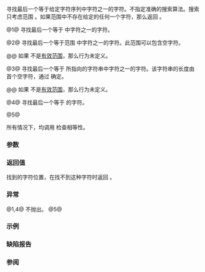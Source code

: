 {{cpp/string/basic_string/title|find_last_of}}
{{cpp/string/basic_string/navbar}}
{{dcl begin}}
{{dcla|anchor=no|num=1|noexcept=c++11|constexpr=c++20|1=
size_type find_last_of( const basic_string&amp; str,
                        size_type pos = npos ) const;
}}
{{dcla|anchor=no|num=2|constexpr=c++20|1=
size_type find_last_of( const CharT* s,
                        size_type pos, size_type count ) const;
}}
{{dcla|anchor=no|num=3|constexpr=c++20|1=
size_type find_last_of( const CharT* s, size_type pos = npos ) const;
}}
{{dcla|anchor=no|num=4|noexcept=c++11|constexpr=c++20|1=
size_type find_last_of( CharT ch, size_type pos = npos ) const;
}}
{{dcla|anchor=no|num=5|since=c++17|constexpr=c++20|1=
template&lt; class StringViewLike &gt;
size_type
    find_last_of( const StringViewLike&amp; t,
                  size_type pos = npos ) const noexcept(/* 见下文 */);
}}
{{dcl end}}

寻找最后一个等于给定字符序列中字符之一的字符。不指定准确的搜索算法。搜索只考虑范围 {{closed range|0|pos}}。如果范围中不存在给定的任何一个字符，那么返回 {{lc|npos}}。

@1@ 寻找最后一个等于 {{c|str}} 中字符之一的字符。

@2@ 寻找最后一个等于范围 {{range|s|s + count}} 中字符之一的字符。此范围可以包含空字符。

@@ 如果 {{range|s|s + count}} 不是[[cpp/iterator#范围|有效范围]]，那么行为未定义。

@3@ 寻找最后一个等于 {{c|s}} 所指向的字符串中字符之一的字符。该字符串的长度由首个空字符，通过 {{c|Traits::length(s)}} 确定。

@@ 如果 {{range|s|s + Traits::length(s)}} 不是[[cpp/iterator#范围|有效范围]]，那么行为未定义。

@4@ 寻找最后一个等于 {{c|ch}} 的字符。

@5@ {{cpp/string/sv hack|寻找最后一个等于 {{c|sv}} 中字符之一的字符}}

所有情况下，均调用 {{l2tt|cpp/string/char_traits/cmp|eq|Traits}} 检查相等性。

===参数===
{{par begin}}
{{par|str|鉴别要搜索的字符的字符串}}
{{par|pos|搜索结束的位置}}
{{par|count|鉴别要搜索的字符的字符串长度}}
{{par|s|指向鉴别要搜索的字符的字符串的指针}}
{{par|ch|要搜索的字符}}
{{par|t|鉴别要搜索的字符的对象（可转换到 {{lc|std::basic_string_view}}）}}
{{par end}}

===返回值===
找到的字符位置，在找不到这种字符时返回 {{lc|npos}}。

===异常===
@1,4@ 不抛出。
@5@ {{noexcept|std::is_nothrow_convertible_v&lt;const T&amp;, std::basic_string_view&lt;CharT, Traits&gt;&gt;}}

{{cpp/strong exception safety guarantee}}

===示例===
{{example
|code=
#include &lt;iostream&gt;
#include &lt;string&gt;

int main()
{
    const std::string path = "/root/config";
    auto const pos = path.find_last_of('/');
    const auto leaf = path.substr(pos + 1);
    
    std::cout &lt;&lt; leaf &lt;&lt; '\n';
}
|output=
config
}}

===缺陷报告===
{{dr list begin}}
{{dr list item|wg=lwg|dr=141|std=C++98|before=重载 (1) 在 {{c|1=pos &gt;= size()}} 时只能返回 {{lc|npos}}|after=此时搜索范围是 {{range|0|size()}}}}
{{dr list item|wg=lwg|dr=847|std=C++98|before=没有异常安全保证|after=添加强异常安全保证}}
{{dr list item|wg=lwg|dr=2064|std=C++11|before=重载 {{v|3,4}} 是 noexcept 的|after=移除}}
{{dr list item|wg=lwg|dr=2946|std=C++17|before=重载 {{v|5}} 在某些情况下会导致歧义|after=通过使之为模板来避免}}
{{dr list item|paper=P1148R0|std=C++11&lt;br&gt;C++17|before=重载 {{v|4,5}} 的 noexcept 意外地被 LWG2064/LWG2946 丢弃|after=恢复}}
{{dr list end}}

===参阅===
{{dsc begin}}
{{dsc inc|cpp/string/basic_string/dsc find}}
{{dsc inc|cpp/string/basic_string/dsc rfind}}
{{dsc inc|cpp/string/basic_string/dsc find_first_of}}
{{dsc inc|cpp/string/basic_string/dsc find_first_not_of}}
{{dsc inc|cpp/string/basic_string/dsc find_last_not_of}}
{{dsc inc|cpp/string/basic_string_view/dsc find_last_of}}
{{dsc end}}

{{langlinks|de|en|es|fr|it|ja|pt|ru}}